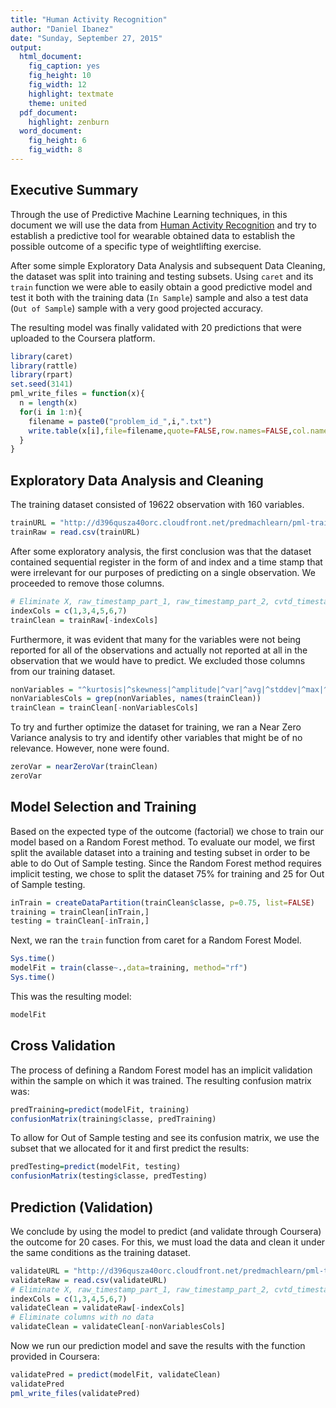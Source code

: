 ```yaml
---
title: "Human Activity Recognition"
author: "Daniel Ibanez"
date: "Sunday, September 27, 2015"
output:
  html_document:
    fig_caption: yes
    fig_height: 10
    fig_width: 12
    highlight: textmate
    theme: united
  pdf_document:
    highlight: zenburn
  word_document:
    fig_height: 6
    fig_width: 8
---
```


## Executive Summary

Through the use of Predictive Machine Learning techniques, in this document we will use the data from [Human Activity Recognition](http://groupware.les.inf.puc-rio.br/har) and try to establish a predictive tool for wearable obtained data to establish the possible outcome of a specific type of weightlifting exercise. 

After some simple Exploratory Data Analysis and subsequent Data Cleaning, the dataset was split into training and testing subsets. Using `caret` and its `train` function we were able to easily obtain a good predictive model and test it both with the training data (`In Sample`) sample and also a test data (`Out of Sample`) sample with a very good projected accuracy.

The resulting model was finally validated with 20 predictions that were uploaded to the Coursera platform.

```r
library(caret)
library(rattle)
library(rpart)
set.seed(3141)
pml_write_files = function(x){
  n = length(x)
  for(i in 1:n){
    filename = paste0("problem_id_",i,".txt")
    write.table(x[i],file=filename,quote=FALSE,row.names=FALSE,col.names=FALSE)
  }
}
```

## Exploratory Data Analysis and Cleaning

The training dataset consisted of 19622 observation with 160 variables.

```r
trainURL = "http://d396qusza40orc.cloudfront.net/predmachlearn/pml-training.csv"
trainRaw = read.csv(trainURL)
```

After some exploratory analysis, the first conclusion was that the dataset contained sequential register in the form of and index and a time stamp that were irrelevant for our purposes of predicting on a single observation. We proceeded to remove those columns.

```r
# Eliminate X, raw_timestamp_part_1, raw_timestamp_part_2, cvtd_timestamp, new_window, num_window
indexCols = c(1,3,4,5,6,7)
trainClean = trainRaw[-indexCols]
```

Furthermore, it was evident that many for the variables were not being reported for all of the observations and actually not reported at all in the observation that we would have to predict. We excluded those columns from our training dataset.

```r
nonVariables = "^kurtosis|^skewness|^amplitude|^var|^avg|^stddev|^max|^min"
nonVariablesCols = grep(nonVariables, names(trainClean))
trainClean = trainClean[-nonVariablesCols]
```

To try and further optimize the dataset for training, we ran a Near Zero Variance analysis to try and identify other variables that might be of no relevance. However, none were found.

```r
zeroVar = nearZeroVar(trainClean)
zeroVar
```

## Model Selection and Training

Based on the expected type of the outcome (factorial) we chose to train our model based on a Random Forest method. To evaluate our model, we first split the available dataset into a training and testing subset in order to be able to do Out of Sample testing. Since the Random Forest method requires implicit testing, we chose to split the dataset 75% for training and 25 for Out of Sample testing.

```r
inTrain = createDataPartition(trainClean$classe, p=0.75, list=FALSE)
training = trainClean[inTrain,]
testing = trainClean[-inTrain,]
```

Next, we ran the `train` function from caret for a Random Forest Model.

```r
Sys.time()
modelFit = train(classe~.,data=training, method="rf")
Sys.time()
```

This was the resulting model:

```r
modelFit
```

## Cross Validation

The process of defining a Random Forest model has an implicit validation within the sample on which it was trained. The resulting confusion matrix was:

```r
predTraining=predict(modelFit, training)
confusionMatrix(training$classe, predTraining)
```

To allow for Out of Sample testing and see its confusion matrix, we use the subset that we allocated for it and first predict the results:

```r
predTesting=predict(modelFit, testing)
confusionMatrix(testing$classe, predTesting)
```

## Prediction (Validation)

We conclude by using the model to predict (and validate through Coursera) the outcome for 20 cases. For this, we must load the data and clean it under the same conditions as the training dataset.

```r
validateURL = "http://d396qusza40orc.cloudfront.net/predmachlearn/pml-testing.csv"
validateRaw = read.csv(validateURL)
# Eliminate X, raw_timestamp_part_1, raw_timestamp_part_2, cvtd_timestamp, new_window, num_window
indexCols = c(1,3,4,5,6,7)
validateClean = validateRaw[-indexCols]
# Eliminate columns with no data
validateClean = validateClean[-nonVariablesCols]
```

Now we run our prediction model and save the results with the function provided in Coursera:

```r
validatePred = predict(modelFit, validateClean)
validatePred
pml_write_files(validatePred)
```



